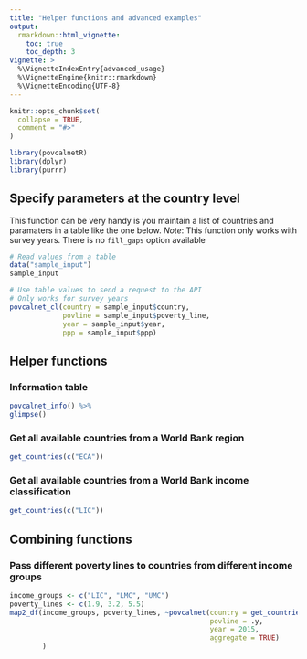 ```yaml
---
title: "Helper functions and advanced examples"
output: 
  rmarkdown::html_vignette:
    toc: true
    toc_depth: 3
vignette: >
  %\VignetteIndexEntry{advanced_usage}
  %\VignetteEngine{knitr::rmarkdown}
  %\VignetteEncoding{UTF-8}
---
```


```r
knitr::opts_chunk$set(
  collapse = TRUE,
  comment = "#>"
)
```

```r
library(povcalnetR)
library(dplyr)
library(purrr)
```

## Specify parameters at the country level  
This function can be very handy is you maintain a list of countries and
paramaters in a table like the one below.
_Note_: This function only works with survey years. There is no `fill_gaps` 
option available

```r
# Read values from a table
data("sample_input")
sample_input
```
```r
# Use table values to send a request to the API
# Only works for survey years
povcalnet_cl(country = sample_input$country,
             povline = sample_input$poverty_line,
             year = sample_input$year,
             ppp = sample_input$ppp)
```

## Helper functions  
### Information table  

```r
povcalnet_info() %>%
glimpse()
```

### Get all available countries from a World Bank region  

```r
get_countries(c("ECA"))
```

### Get all available countries from a World Bank income classification  

```r
get_countries(c("LIC"))
```

## Combining functions
### Pass different poverty lines to countries from different income groups  

```r
income_groups <- c("LIC", "LMC", "UMC")
poverty_lines <- c(1.9, 3.2, 5.5)
map2_df(income_groups, poverty_lines, ~povcalnet(country = get_countries(.x),
                                                 povline = .y,
                                                 year = 2015,
                                                 aggregate = TRUE)
        )
```

